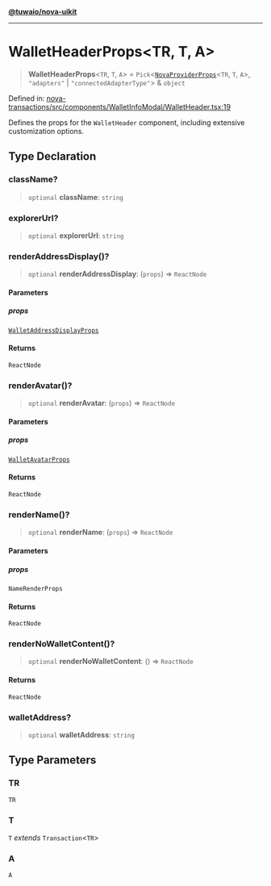 [**@tuwaio/nova-uikit**](../../../README.md)

***

# WalletHeaderProps\<TR, T, A\>

> **WalletHeaderProps**\<`TR`, `T`, `A`\> = `Pick`\<[`NovaProviderProps`](../providers/type-aliases/NovaProviderProps.md)\<`TR`, `T`, `A`\>, `"adapters"` \| `"connectedAdapterType"`\> & `object`

Defined in: [nova-transactions/src/components/WalletInfoModal/WalletHeader.tsx:19](https://github.com/TuwaIO/nova-uikit/blob/78a2a232911a274222f152266bfefc233948d277/packages/nova-transactions/src/components/WalletInfoModal/WalletHeader.tsx#L19)

Defines the props for the `WalletHeader` component, including extensive customization options.

## Type Declaration

### className?

> `optional` **className**: `string`

### explorerUrl?

> `optional` **explorerUrl**: `string`

### renderAddressDisplay()?

> `optional` **renderAddressDisplay**: (`props`) => `ReactNode`

#### Parameters

##### props

[`WalletAddressDisplayProps`](WalletAddressDisplayProps.md)

#### Returns

`ReactNode`

### renderAvatar()?

> `optional` **renderAvatar**: (`props`) => `ReactNode`

#### Parameters

##### props

[`WalletAvatarProps`](WalletAvatarProps.md)

#### Returns

`ReactNode`

### renderName()?

> `optional` **renderName**: (`props`) => `ReactNode`

#### Parameters

##### props

`NameRenderProps`

#### Returns

`ReactNode`

### renderNoWalletContent()?

> `optional` **renderNoWalletContent**: () => `ReactNode`

#### Returns

`ReactNode`

### walletAddress?

> `optional` **walletAddress**: `string`

## Type Parameters

### TR

`TR`

### T

`T` *extends* `Transaction`\<`TR`\>

### A

`A`
